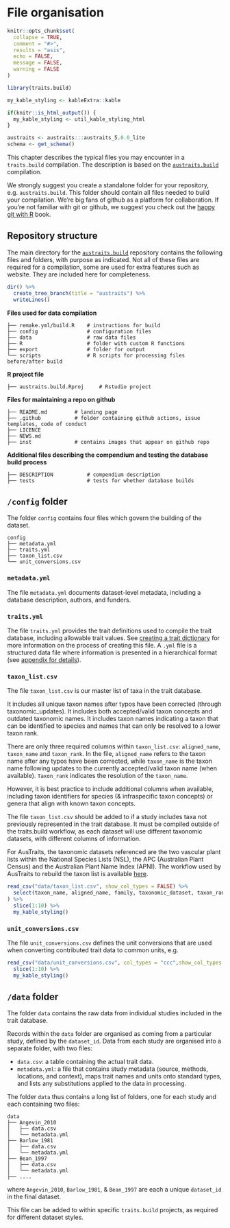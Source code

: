 # File organisation

```r
knitr::opts_chunk$set(
  collapse = TRUE,
  comment = "#>",
  results = "asis",
  echo = FALSE,
  message = FALSE,
  warning = FALSE
)

library(traits.build)

my_kable_styling <- kableExtra::kable

if(knitr::is_html_output()) {
  my_kable_styling <- util_kable_styling_html
}
```

```r
austraits <- austraits:::austraits_5.0.0_lite
schema <- get_schema()
```

This chapter describes the typical files you may encounter in a `traits.build` compilation. The description is based on the [`austraits.build`](https://github.com/traitecoevo/austraits.build/) compilation. 

We strongly suggest you create a standalone folder for your repository, e.g. `austraits.build`. This folder should contain all files needed to build your compilation. We're big fans of github as a platform for collaboration. If you're not familiar with git or github, we suggest you check out the [happy git with R](https://happygitwithr.com/) book.


## Repository structure

The main directory for the [`austraits.build`](https://github.com/traitecoevo/austraits.build/) repository contains the following files and folders, with purpose as indicated. Not all of these files are required for a compilation, some are used for extra features such as website. They are included here for completeness.

```r
dir() %>%
  create_tree_branch(title = "austraits") %>%
  writeLines()
```

**Files used for data compilation**
```
├── remake.yml/build.R    # instructions for build
├── config                # configuration files
├── data                  # raw data files
├── R                     # folder with custom R functions
├── export                # folder for output
└── scripts               # R scripts for processing files before/after build
```

**R project file**

```
├── austraits.build.Rproj     # Rstudio project
```

**Files for maintaining a repo on github**

```
├── README.md         # landing page
├── .github           # folder containing github actions, issue templates, code of conduct
├── LICENCE
├── NEWS.md
├── inst              # contains images that appear on github repo 
```

**Additional files describing the compendium and testing the database build process**

```
├── DESCRIPTION           # compendium description
├── tests                 # tests for whether database builds
```

## `/config` folder

The folder `config` contains four files which govern the building of the dataset.

```
config
├── metadata.yml
├── traits.yml
├── taxon_list.csv
└── unit_conversions.csv
```

### `metadata.yml`

The file `metadata.yml` documents dataset-level metadata, including a database description, authors, and funders.

### `traits.yml`

The file `traits.yml` provides the trait definitions used to compile the trait database, including allowable trait values. See [creating a trait dictionary](create_dictionary.html) for more information on the process of creating this file. A `.yml` file is a structured data file where information is presented in a hierarchical format (see [appendix for details](yaml.html)).

### `taxon_list.csv`

The file `taxon_list.csv` is our master list of taxa in the trait database. 

It includes all unique taxon names after typos have been corrected (through taxonomic_updates). It includes both accepted/valid taxon concepts and outdated taxonomic names. It includes taxon names indicating a taxon that can be identified to species and names that can only be resolved to a lower taxon rank.

There are only three required columns within `taxon_list.csv`: `aligned_name`, `taxon_name` and `taxon_rank`. In the file, `aligned_name` refers to the taxon name after any typos have been corrected, while `taxon_name` is the taxon name following updates to the currently accepted/valid taxon name (when available). `Taxon_rank` indicates the resolution of the `taxon_name`. 

However, it is best practice to include additional columns when available, including taxon identifiers for species (& infraspecific taxon concepts) or genera that align with known taxon concepts. 

The file `taxon_list.csv` should be added to if a study includes taxa not previously represented in the trait database. It must be compiled outside of the traits.build workflow, as each dataset will use different taxonomic datasets, with different columns of information. 

For AusTraits, the taxonomic datasets referenced are the two vascular plant lists within the National Species Lists (NSL), the APC (Australian Plant Census) and the Australian Plant Name Index (APNI). The workflow used by AusTraits to rebuild the taxon list is available [here](https://github.com/traitecoevo/austraits.build/blob/develop/R/build_update_taxon_list.R).


```r
read_csv("data/taxon_list.csv", show_col_types = FALSE) %>%
  select(taxon_name, aligned_name, family, taxonomic_dataset, taxon_rank,aligned_name_taxonomic_status, taxon_id, scientific_name, scientific_name_id
) %>%
  slice(1:10) %>%
  my_kable_styling()
```

### `unit_conversions.csv`

The file `unit_conversions.csv` defines the unit conversions that are used when converting contributed trait data to common units, e.g.

```r
read_csv("data/unit_conversions.csv", col_types = "ccc",show_col_types = FALSE) %>%
  slice(1:10) %>%
  my_kable_styling()
```

## `/data` folder

The folder `data` contains the raw data from individual studies included in the trait database.

Records within the `data` folder are organised as coming from a particular study, defined by the `dataset_id`. Data from each study are organised into a separate folder, with two files:

- `data.csv`: a table containing the actual trait data.
- `metadata.yml`: a file that contains study metadata (source, methods, locations, and context), maps trait names and units onto standard types, and lists any substitutions applied to the data in processing.

The folder `data` thus contains a long list of folders, one for each study and each containing two files:

```
data
├── Angevin_2010
│   ├── data.csv
│   └── metadata.yml
├── Barlow_1981
│   ├── data.csv
│   └── metadata.yml
├── Bean_1997
│   ├── data.csv
│   └── metadata.yml
├── ....

```

where `Angevin_2010`, `Barlow_1981`, & `Bean_1997` are each a unique `dataset_id` in the final dataset.

This file can be added to within specific `traits.build` projects, as required for different dataset styles.

